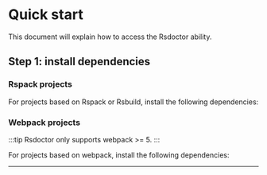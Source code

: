 # Quick start

This document will explain how to access the Rsdoctor ability.

## Step 1: install dependencies


### Rspack projects

For projects based on Rspack or Rsbuild, install the following dependencies:

<PackageManagerTabs command="add @rsdoctor/rspack-plugin -D" />

### Webpack projects

:::tip
Rsdoctor only supports webpack >= 5.
:::

For projects based on webpack, install the following dependencies:

<PackageManagerTabs command="add @rsdoctor/webpack-plugin -D" />

---


<QuickStartShared />
